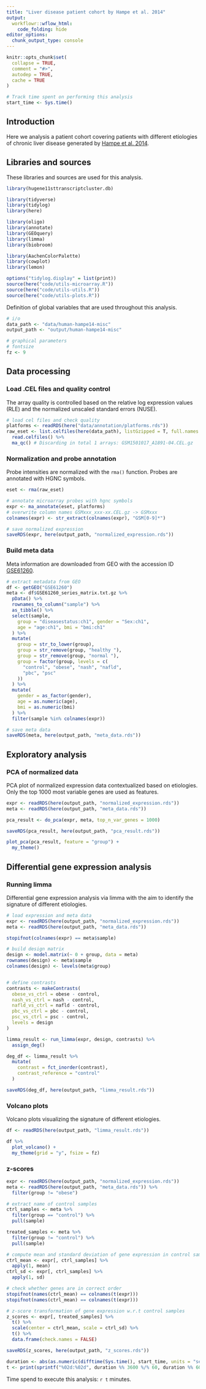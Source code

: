 ```yaml
---
title: "Liver disease patient cohort by Hampe et al. 2014"
output: 
  workflowr::wflow_html:
    code_folding: hide
editor_options:
  chunk_output_type: console
---
```


```r
knitr::opts_chunk$set(
  collapse = TRUE,
  comment = "#>",
  autodep = TRUE,
  cache = TRUE
)
```

```r
# Track time spent on performing this analysis
start_time <- Sys.time()
```

## Introduction
Here we analysis a patient cohort covering patients with different etiologies of chronic liver disease generated by [Hampe et al. 2014](https://doi.org/10.1073/pnas.1412759111).

## Libraries and sources
These libraries and sources are used for this analysis.
```r
library(hugene11sttranscriptcluster.db)

library(tidyverse)
library(tidylog)
library(here)

library(oligo)
library(annotate)
library(GEOquery)
library(limma)
library(biobroom)

library(AachenColorPalette)
library(cowplot)
library(lemon)

options("tidylog.display" = list(print))
source(here("code/utils-microarray.R"))
source(here("code/utils-utils.R"))
source(here("code/utils-plots.R"))
```

Definition of global variables that are used throughout this analysis.
```r
# i/o
data_path <- "data/human-hampe14-misc"
output_path <- "output/human-hampe14-misc"

# graphical parameters
# fontsize
fz <- 9
```

## Data processing
### Load .CEL files and quality control
The array quality is controlled based on the relative log expression values (RLE) and the normalized unscaled standard errors (NUSE).
```r
# load cel files and check quality
platforms <- readRDS(here("data/annotation/platforms.rds"))
raw_eset <- list.celfiles(here(data_path), listGzipped = T, full.names = T) %>%
  read.celfiles() %>%
  ma_qc() # Discarding in total 1 arrays: GSM1501017_A1891-04.CEL.gz
```

### Normalization and probe annotation
Probe intensities are normalized with the `rma()` function. Probes are annotated with HGNC symbols.
```r
eset <- rma(raw_eset)

# annotate microarray probes with hgnc symbols
expr <- ma_annotate(eset, platforms)
# overwrite column names GSMxxx_xxx-xx.CEL.gz -> GSMxxx
colnames(expr) <- str_extract(colnames(expr), "GSM[0-9]*")

# save normalized expression
saveRDS(expr, here(output_path, "normalized_expression.rds"))
```

### Build meta data
Meta information are downloaded from GEO with the accession ID [GSE61260](https://www.ncbi.nlm.nih.gov/geo/query/acc.cgi?acc=GSE61260).
```r
# extract metadata from GEO
df <- getGEO("GSE61260")
meta <- df$GSE61260_series_matrix.txt.gz %>%
  pData() %>%
  rownames_to_column("sample") %>%
  as_tibble() %>%
  select(sample,
    group = "diseasestatus:ch1", gender = "Sex:ch1",
    age = "age:ch1", bmi = "bmi:ch1"
  ) %>%
  mutate(
    group = str_to_lower(group),
    group = str_remove(group, "healthy "),
    group = str_remove(group, "normal "),
    group = factor(group, levels = c(
      "control", "obese", "nash", "nafld",
      "pbc", "psc"
    ))
  ) %>%
  mutate(
    gender = as_factor(gender),
    age = as.numeric(age),
    bmi = as.numeric(bmi)
  ) %>%
  filter(sample %in% colnames(expr))

# save meta data
saveRDS(meta, here(output_path, "meta_data.rds"))
```

## Exploratory analysis
### PCA of normalized data
PCA plot of normalized expression data contextualized based on etiologies. Only the top 1000 most variable genes are used as features.
```r
expr <- readRDS(here(output_path, "normalized_expression.rds"))
meta <- readRDS(here(output_path, "meta_data.rds"))

pca_result <- do_pca(expr, meta, top_n_var_genes = 1000)

saveRDS(pca_result, here(output_path, "pca_result.rds"))

plot_pca(pca_result, feature = "group") +
  my_theme()
```

## Differential gene expression analysis
### Running limma
Differential gene expression analysis via limma with the aim to identify the signature of different etiologies.
```r
# load expression and meta data
expr <- readRDS(here(output_path, "normalized_expression.rds"))
meta <- readRDS(here(output_path, "meta_data.rds"))

stopifnot(colnames(expr) == meta$sample)

# build design matrix
design <- model.matrix(~ 0 + group, data = meta)
rownames(design) <- meta$sample
colnames(design) <- levels(meta$group)


# define contrasts
contrasts <- makeContrasts(
  obese_vs_ctrl = obese - control,
  nash_vs_ctrl = nash - control,
  nafld_vs_ctrl = nafld - control,
  pbc_vs_ctrl = pbc - control,
  psc_vs_ctrl = psc - control,
  levels = design
)

limma_result <- run_limma(expr, design, contrasts) %>%
  assign_deg()

deg_df <- limma_result %>%
  mutate(
    contrast = fct_inorder(contrast),
    contrast_reference = "control"
  )

saveRDS(deg_df, here(output_path, "limma_result.rds"))
```

### Volcano plots
Volcano plots visualizing the signature of different etiologies.
```r
df <- readRDS(here(output_path, "limma_result.rds"))

df %>%
  plot_volcano() +
  my_theme(grid = "y", fsize = fz)
```

### z-scores
```r
expr <- readRDS(here(output_path, "normalized_expression.rds"))
meta <- readRDS(here(output_path, "meta_data.rds")) %>%
  filter(group != "obese")

# extract name of control samples
ctrl_samples <- meta %>%
  filter(group == "control") %>%
  pull(sample)

treated_samples <- meta %>%
  filter(group != "control") %>%
  pull(sample)

# compute mean and standard deviation of gene expression in control sample
ctrl_mean <- expr[, ctrl_samples] %>%
  apply(1, mean)
ctrl_sd <- expr[, ctrl_samples] %>%
  apply(1, sd)

# check whether genes are in correct order
stopifnot(names(ctrl_mean) == colnames(t(expr)))
stopifnot(names(ctrl_mean) == colnames(t(expr)))

# z-score transformation of gene expression w.r.t control samples
z_scores <- expr[, treated_samples] %>%
  t() %>%
  scale(center = ctrl_mean, scale = ctrl_sd) %>%
  t() %>%
  data.frame(check.names = FALSE)

saveRDS(z_scores, here(output_path, "z_scores.rds"))
```

```r
duration <- abs(as.numeric(difftime(Sys.time(), start_time, units = "secs")))
t <- print(sprintf("%02d:%02d", duration %% 3600 %/% 60, duration %% 60 %/% 1))
```
Time spend to execute this analysis: `r t` minutes.
